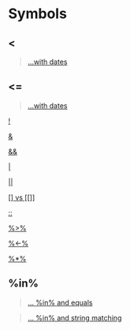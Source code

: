 # Symbols {-}

## <{-}

>[...with dates](https://linkedin-learning.pxf.io/rdatesCompare)

## <={-}

>[...with dates](https://linkedin-learning.pxf.io/rdatesCompare)

[!](https://linkedin-learning.pxf.io/rweekly_logOps)

[&](https://linkedin-learning.pxf.io/rweekly_logOps)

[&&](https://linkedin-learning.pxf.io/rweekly_logicops)

[|](https://linkedin-learning.pxf.io/rweekly_logOps)

[||](https://linkedin-learning.pxf.io/rweekly_logicops)

[ [] vs [[]] ](linkedin-learning.pxf.io/braclets)

[ :: ](https://linkedin-learning.pxf.io/rweekly_dblcolons)

[ %>% ](https://linkedin-learning.pxf.io/rweekly_pipeline)

[%<-%](https://linkedin-learning.pxf.io/rweekly_zeallot)

[%*%](https://linkedin-learning.pxf.io/rweeklyCrossprod)

## %in% {-}

> [... %in% and equals ](https://linkedin-learning.pxf.io/rweekly_equalIn)

> [... %in% and string matching](https://linkedin-learning.pxf.io/rweekly_simplestringmatch)
